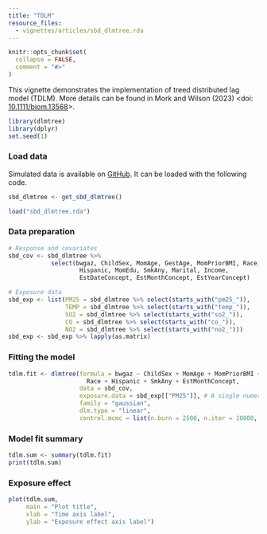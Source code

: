 ```yaml
---
title: "TDLM"
resource_files:
  - vignettes/articles/sbd_dlmtree.rda
---
```


```r
knitr::opts_chunk$set(
  collapse = FALSE,
  comment = "#>"
)
```

This vignette demonstrates the implementation of treed distributed lag model (TDLM). More details can be found in Mork and Wilson (2023) <doi: [10.1111/biom.13568](https://doi.org/10.1111/biom.13568)>.

```r
library(dlmtree)
library(dplyr)
set.seed(1)
```

### Load data

Simulated data is available on [GitHub](https://github.com/danielmork/dlmtree/tree/master/vignettes/articles). It can be loaded with the following code.

```r
sbd_dlmtree <- get_sbd_dlmtree()
```


```r
load("sbd_dlmtree.rda")
```

### Data preparation
```r
# Response and covariates
sbd_cov <- sbd_dlmtree %>% 
            select(bwgaz, ChildSex, MomAge, GestAge, MomPriorBMI, Race,
                    Hispanic, MomEdu, SmkAny, Marital, Income,
                    EstDateConcept, EstMonthConcept, EstYearConcept)

# Exposure data
sbd_exp <- list(PM25 = sbd_dlmtree %>% select(starts_with("pm25_")),
                TEMP = sbd_dlmtree %>% select(starts_with("temp_")),
                SO2 = sbd_dlmtree %>% select(starts_with("so2_")),
                CO = sbd_dlmtree %>% select(starts_with("co_")),
                NO2 = sbd_dlmtree %>% select(starts_with("no2_")))
sbd_exp <- sbd_exp %>% lapply(as.matrix)
```


### Fitting the model
```r
tdlm.fit <- dlmtree(formula = bwgaz ~ ChildSex + MomAge + MomPriorBMI +
                      Race + Hispanic + SmkAny + EstMonthConcept,
                    data = sbd_cov,
                    exposure.data = sbd_exp[["PM25"]], # A single numeric matrix
                    family = "gaussian",
                    dlm.type = "linear",
                    control.mcmc = list(n.burn = 2500, n.iter = 10000, n.thin = 5))
```

### Model fit summary
```r
tdlm.sum <- summary(tdlm.fit)
print(tdlm.sum)
```

### Exposure effect
```r
plot(tdlm.sum, 
     main = "Plot title", 
     xlab = "Time axis label", 
     ylab = "Exposure effect axis label")
```